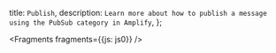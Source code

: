   title: `Publish`,
  description: `Learn more about how to publish a message using the PubSub category in Amplify`,
};


<Fragments fragments={{js: js0}} />
